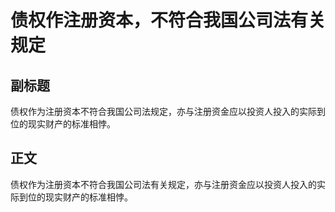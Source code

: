 # 债权作注册资本，不符合我国公司法有关规定
## 副标题
债权作为注册资本不符合我国公司法规定，亦与注册资金应以投资人投入的实际到位的现实财产的标准相悖。
## 正文
债权作为注册资本不符合我国公司法有关规定，亦与注册资金应以投资人投入的实际到位的现实财产的标准相悖。